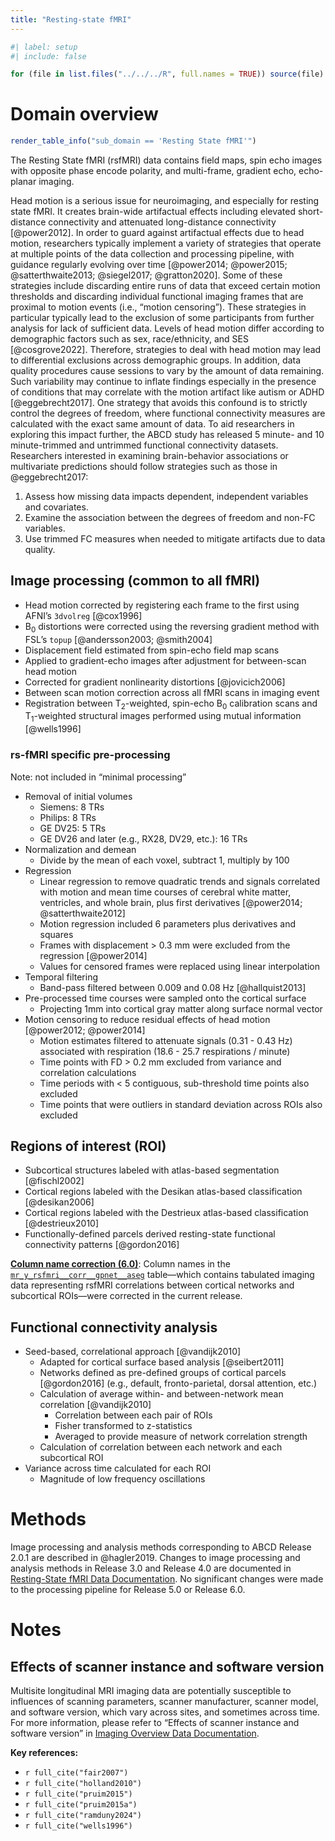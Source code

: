 ```yaml
---
title: "Resting-state fMRI"
---
```


```r
#| label: setup
#| include: false 

for (file in list.files("../../../R", full.names = TRUE)) source(file)
```

# Domain overview
```r
render_table_info("sub_domain == 'Resting State fMRI'")
```

The Resting State fMRI (rsfMRI) data contains field maps, spin echo images with opposite phase encode polarity, and multi-frame, gradient echo, echo-planar imaging.


::: {.callout-important collapse="true" title="Responsible Use Warning: Head motion" #use-rsfmri}

Head motion is a serious issue for neuroimaging, and especially for resting state fMRI. It creates brain-wide artifactual effects including elevated short-distance connectivity and attenuated long-distance connectivity [@power2012]. In order to guard against artifactual effects due to head motion, researchers typically implement a variety of strategies that operate at multiple points of the data collection and processing pipeline, with guidance regularly evolving over time [@power2014; @power2015; @satterthwaite2013; @siegel2017; @gratton2020]. Some of these strategies include discarding entire runs of data that exceed certain motion thresholds and discarding individual functional imaging frames that are proximal to motion events (i.e., "motion censoring"). These strategies in particular typically lead to the exclusion of some participants from further analysis for lack of sufficient data. Levels of head motion differ according to demographic factors such as sex, race/ethnicity, and SES [@cosgrove2022]. Therefore, strategies to deal with head motion may lead to differential exclusions across demographic groups. In addition, data quality procedures cause sessions to vary by the amount of data remaining. Such variability may continue to inflate findings especially in the presence of conditions that may correlate with the motion artifact like autism or ADHD [@eggebrecht2017]. One strategy that avoids this confound is to strictly control the degrees of freedom, where functional connectivity measures are calculated with the exact same amount of data. To aid researchers in exploring this impact further, the ABCD study has released 5 minute- and 10 minute-trimmed and untrimmed functional connectivity datasets. Researchers interested in examining brain-behavior associations or multivariate predictions should follow strategies such as those in @eggebrecht2017: 

1. Assess how missing data impacts dependent, independent variables and covariates. 
2. Examine the association between the degrees of freedom and non-FC variables. 
3. Use trimmed FC measures when needed to mitigate artifacts due to data quality.
:::

## Image processing (common to all fMRI)
- Head motion corrected by registering each frame to the first using AFNI's `3dvolreg` [@cox1996]
- B~0~ distortions were corrected using the reversing gradient method with FSL's `topup` [@andersson2003; @smith2004]
- Displacement field estimated from spin-echo field map scans
- Applied to gradient-echo images after adjustment for between-scan head motion
- Corrected for gradient nonlinearity distortions [@jovicich2006]
- Between scan motion correction across all fMRI scans in imaging event
- Registration between T~2~-weighted, spin-echo B~0~ calibration scans and T~1~-weighted structural images performed using mutual information [@wells1996]
    
### rs-fMRI specific pre-processing
Note: not included in "minimal processing"

- Removal of initial volumes
  - Siemens: 8 TRs
  - Philips: 8 TRs
  - GE DV25: 5 TRs
  - GE DV26 and later (e.g., RX28, DV29, etc.): 16 TRs
- Normalization and demean
  - Divide by the mean of each voxel, subtract 1, multiply by 100
- Regression
  - Linear regression to remove quadratic trends and signals correlated with motion and mean time courses of cerebral white matter, ventricles, and whole brain, plus first derivatives [@power2014; @satterthwaite2012]
  - Motion regression included 6 parameters plus derivatives and squares
  - Frames with displacement \> 0.3 mm were excluded from the regression [@power2014]
  - Values for censored frames were replaced using linear interpolation
- Temporal filtering
  - Band-pass filtered between 0.009 and 0.08 Hz [@hallquist2013]
- Pre-processed time courses were sampled onto the cortical surface
  - Projecting 1mm into cortical gray matter along surface normal vector
- Motion censoring to reduce residual effects of head motion [@power2012; @power2014]
  - Motion estimates filtered to attenuate signals (0.31 - 0.43 Hz) associated with respiration (18.6 - 25.7 respirations / minute)
  - Time points with FD \> 0.2 mm excluded from variance and correlation calculations
  - Time periods with \< 5 contiguous, sub-threshold time points also excluded
  - Time points that were outliers in standard deviation across ROIs also excluded

## Regions of interest (ROI)
- Subcortical structures labeled with atlas-based segmentation [@fischl2002]
- Cortical regions labeled with the Desikan atlas-based classification [@desikan2006]
- Cortical regions labeled with the Destrieux atlas-based classification [@destrieux2010]
- Functionally-defined parcels derived resting-state functional connectivity patterns [@gordon2016]

::: {.callout-caution collapse="true" title="Release notes: `mr_y_rsfmri`"}
[**Column name correction (6.0)**](../release_notes/6_0.qmd#column-misnaming-in-rsfmri-network-to-subcortical-roi-correlation-tabulated-data): Column names in the [`mr_y_rsfmri__corr__gpnet__aseg`](https://abcd.deapscience.com/?hierarchyOrder=%5B%22study%22%2C%22domain%22%2C%22subDomain%22%2C%22source%22%2C%22metric%22%2C%22atlas%22%5D&hierarchy=%5B%5B%22Youth%22%2C%22MRS+%28HERMES%29+%5BYouth%5D%22%5D%2C%5B%22Correlation%22%2C%22Resting+State+fMRI+-+Correlations+%28Gordon+network+to+Subcortical%29+%5BYouth%5D%22%5D%5D#/my-datasets/create-dataset) table—which contains tabulated imaging data representing rsfMRI correlations between cortical networks and subcortical ROIs—were corrected in the current release.
:::

## Functional connectivity analysis
- Seed-based, correlational approach [@vandijk2010]
  - Adapted for cortical surface based analysis [@seibert2011]
  - Networks defined as pre-defined groups of cortical parcels [@gordon2016] (e.g., default, fronto-parietal, dorsal attention, etc.)
  - Calculation of average within- and between-network mean correlation [@vandijk2010]
    - Correlation between each pair of ROIs
    - Fisher transformed to z-statistics
    - Averaged to provide measure of network correlation strength
  - Calculation of correlation between each network and each subcortical ROI
- Variance across time calculated for each ROI
  - Magnitude of low frequency oscillations

# Methods

Image processing and analysis methods corresponding to ABCD Release 2.0.1 are described in @hagler2019. Changes to image processing and analysis methods in Release 3.0 and Release 4.0 are documented in [Resting-State fMRI Data Documentation](type_rsfmri.qmd). No significant changes were made to the processing pipeline for Release 5.0 or Release 6.0.

# Notes

## Effects of scanner instance and software version

Multisite longitudinal MRI imaging data are potentially susceptible to influences of scanning parameters, scanner manufacturer, scanner model, and software version, which vary across sites, and sometimes across time. For more information, please refer to "Effects of scanner instance and software version" in [Imaging Overview Data Documentation](index.qmd).

**Key references:**

- `r full_cite("fair2007")`
- `r full_cite("holland2010")`
- `r full_cite("pruim2015")`
- `r full_cite("pruim2015a")`
- `r full_cite("ramduny2024")`
- `r full_cite("wells1996")`
